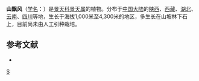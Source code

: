 {{Speciesbox 
| taxon = Sedum majus
| authority = (Hemsley) Migo
| synonyms = 
* ''Sedum major'' <small>(Hemsley) Migo</small>
* ''Sedum filipes'' var. ''majus''
}}

'''山飘风'''（[[学名|学名]]：{{lang|la|''Sedum majus''}}）是[[景天科|景天科]][[景天属|景天属]]的植物。分布于[[中国大陆|中国大陆]]的[[陕西|陕西]]、[[西藏|西藏]]、[[湖北|湖北]]、[[云南|云南]]、[[四川|四川]]等地，生长于海拔1,000米至4,300米的地区，多生长在山坡林下石上，目前尚未由人工引种栽培。

== 参考文献 ==
{{refbegin}}
* {{cite web| url =http://www.bioinfo.cn/db05/KmzwSpecies.php?action=view&id=6345| title =山飘风| work =中国高等植物数据库全库| publisher =中国科学院微生物研究所| author =昆明植物研究所| accessdate =2009-02-25| deadurl =yes| archiveurl =https://web.archive.org/web/20160305104503/http://www.bioinfo.cn/db05/KmzwSpecies.php?action=view&id=6345| archivedate =2016-03-05}}
{{refend}}

{{Taxonbar}}
[[Category:景天属|S]]


{{Crassulaceae-stub}}
